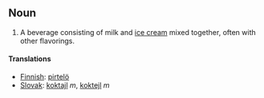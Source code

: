 ==Noun==

#A beverage consisting of milk and [[ice cream]] mixed together, often with other flavorings.

====Translations====
*[[Finnish]]: [[pirtelö]]
*[[Slovak]]: [[koktajl]] ''m'', [[koktejl]] ''m''